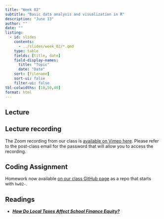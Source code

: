 ```yaml
---
title: "Week 02"
subtitle: "Basic data analysis and visualization in R"
description: "June 13"
author: ""
date: ""
listing:
  - id: slides
    contents:
      - ../slides/week_02/*.qmd
    type: table
    fields: [title, date]
    field-display-names:
      title: "Topic"
      date: "Date"
    sort: [filename]
    sort-ui: false
    filter-ui: false
tbl-colwidths: [10,50,40]
format: html
---
```


## Lecture

::: {#slides}
:::

## Lecture recording

The Zoom recording from our class is [available on Vimeo here](https://vimeo.com/835996475/). Please refer to the post-class email for the password that will allow you to access the recording. 

## Coding Assignment

Homework now available [on our class GitHub page](https://github.com/orgs/bw-training-summer23/repositories) as a repo that starts with `hw02-`.

## Readings

-    [***How Do Local Taxes Affect School Finance Equity?***](https://bellwether.org/wp-content/uploads/2021/10/Bellwether_SplittingBill_06-LocalTaxesAndFinanceEquity_Final.pdf)
